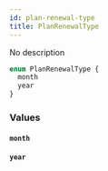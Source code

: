```yaml
---
id: plan-renewal-type
title: PlanRenewalType
---
```


No description

```graphql
enum PlanRenewalType {
  month
  year
}
```

### Values

#### `month`

#### `year`
